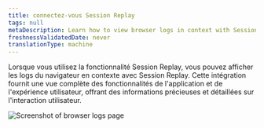```yaml
---
title: connectez-vous Session Replay
tags: null
metaDescription: Learn how to view browser logs in context with Session Replay to gain valuable insights into user interactions and application functionality.
freshnessValidatedDate: never
translationType: machine
---
```


Lorsque vous utilisez la fonctionnalité Session Replay, vous pouvez afficher les logs du navigateur en contexte avec Session Replay. Cette intégration fournit une vue complète des fonctionnalités de l&apos;application et de l&apos;expérience utilisateur, offrant des informations précieuses et détaillées sur l&apos;interaction utilisateur.

<img title="Session Replay logs" alt="Screenshot of browser logs page" src="/images/logs-in-session-replay.webp" />